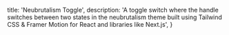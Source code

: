   title: 'Neubrutalism Toggle',
  description: 'A toggle switch where the handle switches between two states in the neubrutalism theme built using Tailwind CSS & Framer Motion for React and libraries like Next.js',
}

<BackButton href="/components/toggle" />
<ComponentPreview path="components/toggle/NeubrutalismToggle" usingFramer/>
